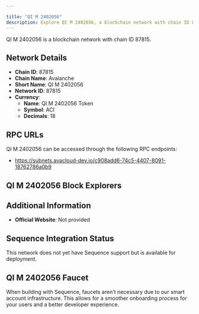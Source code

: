 ```yaml
---

title: "QI M 2402056"
description: Explore QI M 2402056, a blockchain network with chain ID 87815. Learn about its native currency, QI M 2402056 Token, and how to interact with the network.
---
```




QI M 2402056 is a blockchain network with chain ID 87815.

## Network Details

- **Chain ID**: 87815
- **Chain Name**: Avalanche
- **Short Name**: QI M 2402056
- **Network ID**: 87815
- **Currency**: 
  - **Name**: QI M 2402056 Token
  - **Symbol**: ACI
  - **Decimals**: 18

## RPC URLs

QI M 2402056 can be accessed through the following RPC endpoints:

- https://subnets.avacloud-dev.io/c908add6-74c5-4407-8091-18762786a0b9

## QI M 2402056 Block Explorers



## Additional Information

- **Official Website**: Not provided

## Sequence Integration Status

This network does not yet have Sequence support but is available for deployment.

## QI M 2402056 Faucet

When building with Sequence, faucets aren't necessary due to our smart account infrastructure. This allows for a smoother onboarding process for your users and a better developer experience.
